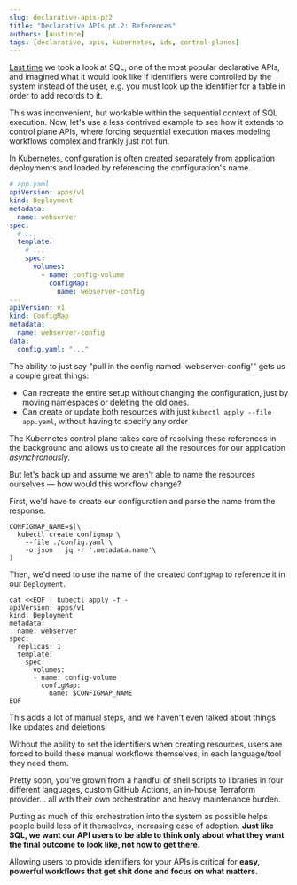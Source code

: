 ```yaml
---
slug: declarative-apis-pt2
title: "Declarative APIs pt.2: References"
authors: [austince]
tags: [declarative, apis, kubernetes, ids, control-planes]
---
```

[Last time](./declarative-apis-pt1) we took a look at SQL,
one of the most popular declarative APIs, and imagined what it would look like if identifiers
were controlled by the system instead of the user,
e.g. you must look up the identifier for a table in order to add records to it.

This was inconvenient, but workable within the sequential context of SQL execution.
Now, let's use a less contrived example to see how it extends
to control plane APIs, where forcing sequential execution makes modeling workflows complex and frankly
just not fun.

In Kubernetes, configuration is often created separately from application deployments and
loaded by referencing the configuration's name.

```yaml
# app.yaml
apiVersion: apps/v1
kind: Deployment
metadata:
  name: webserver
spec:
  # ...
  template:
    # ...
    spec:
      volumes:
        - name: config-volume
          configMap:
            name: webserver-config
---
apiVersion: v1
kind: ConfigMap
metadata:
  name: webserver-config
data:
  config.yaml: "..."
```

The ability to just say "pull in the config named 'webserver-config'" gets us a couple great things:
* Can recreate the entire setup without changing the configuration, just by moving namespaces or deleting the old ones.
* Can create or update both resources with just `kubectl apply --file app.yaml`, without having to specify any order

The Kubernetes control plane takes care of resolving these references in the
background and allows us to create all the resources for our application _asynchronously_.



But let's back up and assume we aren't able to name
the resources ourselves — how would this workflow change?

First, we'd have to create our configuration and parse the name from the response.

```shell
CONFIGMAP_NAME=$(\
  kubectl create configmap \
    --file ./config.yaml \
    -o json | jq -r '.metadata.name'\
)
```

Then, we'd need to use the name of the created `ConfigMap` to reference it in our `Deployment`.

```shell
cat <<EOF | kubectl apply -f -
apiVersion: apps/v1
kind: Deployment
metadata:
  name: webserver
spec:
  replicas: 1
  template:
    spec:
      volumes:
	  - name: config-volume
	    configMap:
	      name: $CONFIGMAP_NAME
EOF
```

This adds a lot of manual steps, and we haven't even talked about things like updates and deletions!

Without the ability to set the identifiers when creating resources, users are forced to build these
manual workflows themselves, in each language/tool they need them.

Pretty soon, you've grown from a handful of shell scripts to libraries in four different languages,
custom GitHub Actions, an in-house Terraform provider...
all with their own orchestration and heavy maintenance burden.

Putting as much of this orchestration into the system as
possible helps people build less of it themselves, increasing ease of adoption.
**Just like SQL, we want our API users to be able to think only
about what they want the final outcome to look like, not how to get there.**

Allowing users to provide identifiers for your APIs is critical for **easy,
powerful workflows that get shit done and focus on what matters.**
